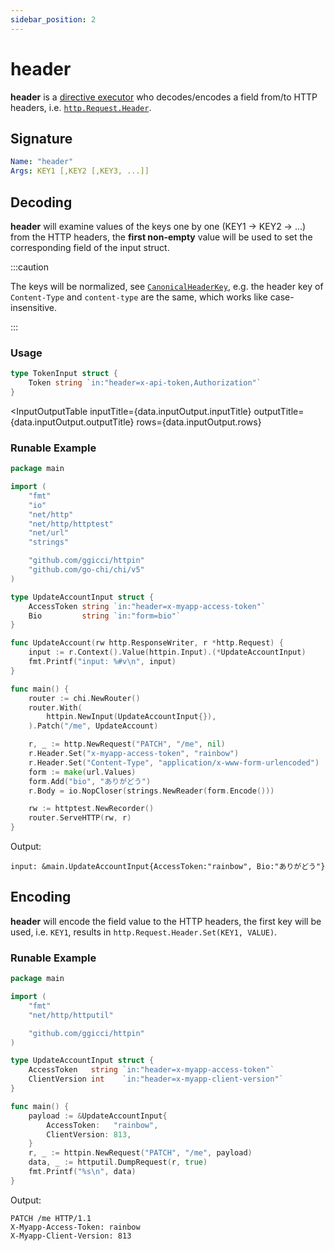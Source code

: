 ```yaml
---
sidebar_position: 2
---
```



# header

**header** is a [directive executor](/advanced/concepts#directive-executor) who decodes/encodes a field from/to HTTP headers, i.e. [`http.Request.Header`](https://pkg.go.dev/net/http#Header).


## Signature

```yaml
Name: "header"
Args: KEY1 [,KEY2 [,KEY3, ...]]
```

## Decoding

**header** will examine values of the keys one by one (KEY1 -> KEY2 -> ...) from the HTTP headers, the **first non-empty** value will be used to set the corresponding field of the input struct.

:::caution

The keys will be normalized, see [`CanonicalHeaderKey`](https://pkg.go.dev/net/http#CanonicalHeaderKey), e.g. the header key of `Content-Type` and `content-type` are the same, which works like case-insensitive.

:::

### Usage

```go
type TokenInput struct {
	Token string `in:"header=x-api-token,Authorization"`
}
```

<InputOutputTable
  inputTitle={data.inputOutput.inputTitle}
  outputTitle={data.inputOutput.outputTitle}
  rows={data.inputOutput.rows}
></InputOutputTable>

### Runable Example

<GoPlay>

```go
package main

import (
	"fmt"
	"io"
	"net/http"
	"net/http/httptest"
	"net/url"
	"strings"

	"github.com/ggicci/httpin"
	"github.com/go-chi/chi/v5"
)

type UpdateAccountInput struct {
	AccessToken string `in:"header=x-myapp-access-token"`
	Bio         string `in:"form=bio"`
}

func UpdateAccount(rw http.ResponseWriter, r *http.Request) {
	input := r.Context().Value(httpin.Input).(*UpdateAccountInput)
	fmt.Printf("input: %#v\n", input)
}

func main() {
	router := chi.NewRouter()
	router.With(
		httpin.NewInput(UpdateAccountInput{}),
	).Patch("/me", UpdateAccount)

	r, _ := http.NewRequest("PATCH", "/me", nil)
	r.Header.Set("x-myapp-access-token", "rainbow")
	r.Header.Set("Content-Type", "application/x-www-form-urlencoded")
	form := make(url.Values)
	form.Add("bio", "ありがどう")
	r.Body = io.NopCloser(strings.NewReader(form.Encode()))

	rw := httptest.NewRecorder()
	router.ServeHTTP(rw, r)
}
```

</GoPlay>


Output:

```text
input: &main.UpdateAccountInput{AccessToken:"rainbow", Bio:"ありがどう"}
```

## Encoding

**header** will encode the field value to the HTTP headers, the first key will be used, i.e. `KEY1`, results in `http.Request.Header.Set(KEY1, VALUE)`.


### Runable Example

<GoPlay>

```go
package main

import (
	"fmt"
	"net/http/httputil"

	"github.com/ggicci/httpin"
)

type UpdateAccountInput struct {
	AccessToken   string `in:"header=x-myapp-access-token"`
	ClientVersion int    `in:"header=x-myapp-client-version"`
}

func main() {
	payload := &UpdateAccountInput{
		AccessToken:   "rainbow",
		ClientVersion: 813,
	}
	r, _ := httpin.NewRequest("PATCH", "/me", payload)
	data, _ := httputil.DumpRequest(r, true)
	fmt.Printf("%s\n", data)
}
```

</GoPlay>

Output:

```text
PATCH /me HTTP/1.1
X-Myapp-Access-Token: rainbow
X-Myapp-Client-Version: 813
```